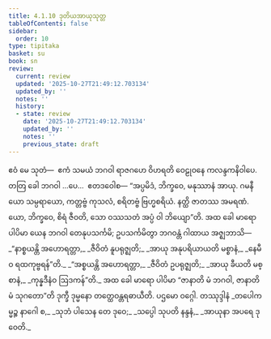 ```yaml
---
title: 4.1.10 ဒုတိယအာယုသုတ္တ
tableOfContents: false
sidebar:
  order: 10
type: tipitaka
basket: su
book: sn
review:
  current: review
  updated: '2025-10-27T21:49:12.703134'
  updated_by: ''
  notes: ''
  history:
  - state: review
    date: '2025-10-27T21:49:12.703134'
    updated_by: ''
    notes: ''
    previous_state: draft
---
```



<ReviewStatus review={frontmatter.review} showDetails={true} />

<HypothesisAnnotation frontmatter={frontmatter} />

<DynamicBreadcrumb />

<Division number="146" book="sn" e="ch" v="18" p="301">

<Paragraph number="814" book="sn">
ဧဝံ မေ သုတံ—  ဧကံ သမယံ ဘဂဝါ ရာဇဂဟေ ဝိဟရတိ ဝေဠုဝနေ ကလန္ဒကနိဝါပေ. တတြ ခေါ ဘဂဝါ …ပေ…  ဧတဒဝေါစ—
</Paragraph>

<Paragraph number="815" book="sn">
“အပ္ပမိဒံ, ဘိက္ခဝေ, မနုဿာနံ အာယု. ဂမနီယော သမ္ပရာယော, ကတ္တဗ္ဗံ ကုသလံ, စရိတဗ္ဗံ ဗြဟ္မစရိယံ. နတ္ထိ ဇာတဿ အမရဏံ. ယော, ဘိက္ခဝေ, စိရံ ဇီဝတိ, သော ဝဿသတံ အပ္ပံ ဝါ ဘိယျော”တိ.
</Paragraph>

<Paragraph number="816" book="sn">
အထ ခေါ မာရော ပါပိမာ ယေန ဘဂဝါ တေနုပသင်္ကမိ; ဥပသင်္ကမိတွာ ဘဂဝန္တံ ဂါထာယ အဇ္ဈဘာသိ—
</Paragraph>

<Paragraph number="817" type="verses" book="sn">
_“နာစ္စယန္တိ အဟောရတ္တာ,_  
_ဇီဝိတံ နူပရုဇ္ဈတိ;_  
_အာယု အနုပရိယာယတိ မစ္စာနံ,_  
_နေမီဝ ရထကုဗ္ဗရန်”တိ._  

</Paragraph>

<Paragraph number="818" type="verses" book="sn">
_“အစ္စယန္တိ အဟောရတ္တာ,_  
_ဇီဝိတံ ဥပရုဇ္ဈတိ;_  
_အာယု ခီယတိ မစ္စာနံ,_  
_ကုန္နဒီနံဝ ဩဒကန်”တိ._  

</Paragraph>

<Paragraph number="819" book="sn">
အထ ခေါ မာရော ပါပိမာ “ဇာနာတိ မံ ဘဂဝါ, ဇာနာတိ မံ သုဂတော”တိ ဒုက္ခီ ဒုမ္မနော တတ္ထေဝန္တရဓာယီတိ.

</Paragraph>
</Division>

<Paragraph number="820" type="center" book="sn">
ပဌမော ဝဂ္ဂေါ.



</Paragraph>

<Paragraph number="821" type="center" book="sn">
တဿုဒ္ဒါနံ


</Paragraph>

<Paragraph number="822" type="verses" book="sn">
_တပေါကမ္မဉ္စ နာဂေါ စ,_  
_သုဘံ ပါသေန တေ ဒုဝေ;_  
_သပ္ပေါ သုပတိ နန္ဒနံ,_  
_အာယုနာ အပရေ ဒုဝေတိ._
</Paragraph>